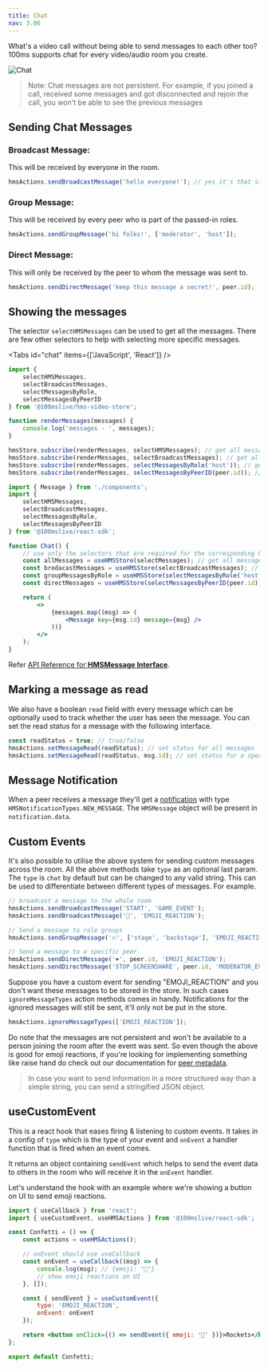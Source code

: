 ```yaml
---
title: Chat
nav: 3.06
---
```


What's a video call without being able to send messages to each other too? 100ms supports chat for every video/audio room you create.

![Chat](/guides/chat.png)

> Note: Chat messages are not persistent. For example, if you joined a call, received some messages and got disconnected and rejoin the call, you won't be able to see the previous messages

## Sending Chat Messages

### Broadcast Message:

This will be received by everyone in the room.

```js
hmsActions.sendBroadcastMessage('hello everyone!'); // yes it's that simple 😉
```

### Group Message:

This will be received by every peer who is part of the passed-in roles.

```js
hmsActions.sendGroupMessage('hi folks!', ['moderator', 'host']);
```

### Direct Message:

This will only be received by the peer to whom the message was sent to.

```js
hmsActions.sendDirectMessage('keep this message a secret!', peer.id);
```

## Showing the messages

The selector `selectHMSMessages` can be used to get all the messages. There are few other selectors to help with selecting
more specific messages.

<Tabs id="chat" items={['JavaScript', 'React']} />

<Tab id='chat-0'>

```js
import {
    selectHMSMessages,
    selectBroadcastMessages,
    selectMessagesByRole,
    selectMessagesByPeerID
} from '@100mslive/hms-video-store';

function renderMessages(messages) {
    console.log('messages - ', messages);
}

hmsStore.subscribe(renderMessages, selectHMSMessages); // get all messages
hmsStore.subscribe(renderMessages, selectBroadcastMessages); // get all broadcasted messages
hmsStore.subscribe(renderMessages, selectMessagesByRole('host')); // get conversation with the host role
hmsStore.subscribe(renderMessages, selectMessagesByPeerID(peer.id)); // get private conversation with peer
```

</Tab>

<Tab id='chat-1'>

```jsx
import { Message } from './components';
import {
    selectHMSMessages,
    selectBroadcastMessages,
    selectMessagesByRole,
    selectMessagesByPeerID
} from '@100mslive/react-sdk';

function Chat() {
    // use only the selectors that are required for the corresponding UI
    const allMessages = useHMSStore(selectMessages); // get all messages
    const brodacastMessages = useHMSStore(selectBroadcastMessages); // get all broadcasted messages
    const groupMessagesByRole = useHMSStore(selectMessagesByRole('host')); // get conversation with the host role
    const directMessages = useHMSStore(selectMessagesByPeerID(peer.id)); // get private conversation with peer

    return (
        <>
            {messages.map((msg) => (
                <Message key={msg.id} message={msg} />
            ))}
        </>
    );
}
```

</Tab>

Refer [API Reference for **HMSMessage Interface**](/api-reference/javascript/v2/interfaces/HMSMessage).

## Marking a message as read

We also have a boolean `read` field with every message which can be optionally used to track whether the user
has seen the message. You can set the read status for a message with the following interface.

```js
const readStatus = true; // true/false
hmsActions.setMessageRead(readStatus); // set status for all messages
hmsActions.setMessageRead(readStatus, msg.id); // set status for a specific message
```

## Message Notification

When a peer receives a message they'll get a [notification](./notifications) with type `HMSNotificationTypes.NEW_MESSAGE`.
The `HMSMessage` object will be present in `notification.data`.

## Custom Events

It's also possible to utilise the above system for sending custom messages across the room. All the above methods
take `type` as an optional last param. The `type` is `chat` by default but can be changed to any valid string. This can
be used to differentiate between different types of messages. For example.

```js
// broadcast a message to the whole room
hmsActions.sendBroadcastMessage('START', 'GAME_EVENT');
hmsActions.sendBroadcastMessage('🚀', 'EMOJI_REACTION');

// Send a message to role groups
hmsActions.sendGroupMessage('🔥', ['stage', 'backstage'], 'EMOJI_REACTION');

// Send a message to a specific peer
hmsActions.sendDirectMessage('❤️', peer.id, 'EMOJI_REACTION');
hmsActions.sendDirectMessage('STOP_SCREENSHARE', peer.id, 'MODERATOR_EVENT');
```

Suppose you have a custom event for sending "EMOJI_REACTION" and you don't want these messages to be stored in the store. In such cases `ignoreMessageTypes` action methods comes in handy. Notifications for the ignored messages will still be sent, it'll only not be put in the store.

```js
hmsActions.ignoreMessageTypes(['EMOJI_REACTION']);
```

Do note that the messages are not persistent and won't be available to a person joining the room after the event
was sent. So even though the above is good for emoji reactions,
if you're looking for implementing something like raise hand do check out our documentation for [peer metadata](../advanced-features/peer-metadata).

> In case you want to send information in a more structured way than a simple string, you can send a stringified JSON object.

## useCustomEvent

This is a react hook that eases firing & listening to custom events. It takes in a config of `type` which is the type of your event and `onEvent` a handler function that is fired when an event comes.

It returns an object containing `sendEvent` which helps to send the event data to others in the room who will receive it in the `onEvent` handler.

Let's understand the hook with an example where we're showing a button on UI to send emoji reactions.

```jsx
import { useCallback } from 'react';
import { useCustomEvent, useHMSActions } from '@100mslive/react-sdk';

const Confetti = () => {
    const actions = useHMSActions();

    // onEvent should use useCallback
    const onEvent = useCallback((msg) => {
        console.log(msg); // {emoji: "🚀"}
        // show emoji reactions on UI
    }, []);

    const { sendEvent } = useCustomEvent({
        type: 'EMOJI_REACTION',
        onEvent: onEvent
    });

    return <button onClick={() => sendEvent({ emoji: '🚀' })}>Rockets</button>;
};

export default Confetti;
```
